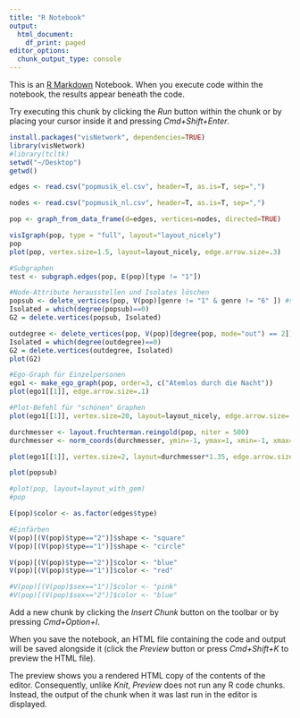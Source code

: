 ```yaml
---
title: "R Notebook"
output:
  html_document:
    df_print: paged
editor_options:
  chunk_output_type: console
---
```


This is an [R Markdown](http://rmarkdown.rstudio.com) Notebook. When you execute code within the notebook, the results appear beneath the code. 

Try executing this chunk by clicking the *Run* button within the chunk or by placing your cursor inside it and pressing *Cmd+Shift+Enter*. 

```r
install.packages("visNetwork", dependencies=TRUE)
library(visNetwork)
#library(tcltk)
setwd("~/Desktop")
getwd()

edges <- read.csv("popmusik_el.csv", header=T, as.is=T, sep=",")

nodes <- read.csv("popmusik_nl.csv", header=T, as.is=T, sep=",")

pop <- graph_from_data_frame(d=edges, vertices=nodes, directed=TRUE)

visIgraph(pop, type = "full", layout="layout_nicely")
pop
plot(pop, vertex.size=1.5, layout=layout_nicely, edge.arrow.size=.3)

#Subgraphen
test <- subgraph.edges(pop, E(pop)[type != "1"])

#Node-Attribute herausstellen und Isolates löschen
popsub <- delete_vertices(pop, V(pop)[genre != "1" & genre != "6" ]) #subplots, alle xy löschen
Isolated = which(degree(popsub)==0)
G2 = delete.vertices(popsub, Isolated)

outdegree <- delete_vertices(pop, V(pop)[degree(pop, mode="out") == 2]) #subplots, alle xy löschen
Isolated = which(degree(outdegree)==0)
G2 = delete.vertices(outdegree, Isolated)
plot(G2)

#Ego-Graph für Einzelpersonen
ego1 <- make_ego_graph(pop, order=3, c("Atemlos durch die Nacht"))
plot(ego1[[1]], edge.arrow.size=.1)

#Plot-Befehl für "schönen" Graphen
plot(ego1[[1]], vertex.size=20, layout=layout_nicely, edge.arrow.size=.1, vertex.label.dist=.5, vertex.label.cex=.5, vertex.label.degree=pi/2)

durchmesser <- layout.fruchterman.reingold(pop, niter = 500)
durchmesser <- norm_coords(durchmesser, ymin=-1, ymax=1, xmin=-1, xmax=1)

plot(ego1[[1]], vertex.size=2, layout=durchmesser*1.35, edge.arrow.size=.1, vertex.label.dist=.5, vertex.label.cex=.5, vertex.label.degree=pi/2)

plot(popsub)

#plot(pop, layout=layout_with_gem)
#pop

E(pop)$color <- as.factor(edges$type)

#Einfärben
V(pop)[(V(pop)$type=="2")]$shape <- "square"
V(pop)[(V(pop)$type=="1")]$shape <- "circle"

V(pop)[(V(pop)$type=="2")]$color <- "blue"
V(pop)[(V(pop)$type=="1")]$color <- "red"

#V(pop)[(V(pop)$sex=="1")]$color <- "pink"
#V(pop)[(V(pop)$sex=="2")]$color <- "blue"
```

Add a new chunk by clicking the *Insert Chunk* button on the toolbar or by pressing *Cmd+Option+I*.

When you save the notebook, an HTML file containing the code and output will be saved alongside it (click the *Preview* button or press *Cmd+Shift+K* to preview the HTML file). 

The preview shows you a rendered HTML copy of the contents of the editor. Consequently, unlike *Knit*, *Preview* does not run any R code chunks. Instead, the output of the chunk when it was last run in the editor is displayed.

